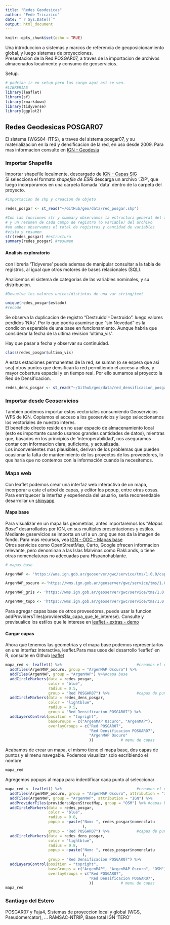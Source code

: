 ```yaml
---
title: "Redes Geodesicas"
author: "Fede Tricarico"
date: "`r Sys.Date()`"
output: html_document
---
```


```r
knitr::opts_chunk$set(echo = TRUE)


```

Una introduccion a sistemas y marcos de referencia de geoposicionamiento global, y luego sistemas de proyecciones.  
Presentacion de la Red POSGAR07, a traves de la importacion de archivos almacenados localmente y consumo de geoservicios. 

Setup.
```r
# podrian ir en setup pero las cargo aqui asi se ven.
#LIBRERIAS
library(leaflet)
library(sf)
library(rmarkdown)
library(tidyverse)
library(ggplot2)
```


## Redes Geodesicas POSGAR07

El sistema {WGS84-ITFS}, a traves del sistema posgar07, y su materializacion en la red y densificacion de la red, en uso desde 2009. Para mas informacion consulte en [IGN - Geodesia](https://www.ign.gob.ar/NuestrasActividades/Geodesia/Introduccion)  


### Importar Shapefile

Importar shapefile localmente, descargado de [IGN - Capas SIG](https://www.ign.gob.ar/NuestrasActividades/InformacionGeoespacial/CapasSIG)  
Si selecciona el formato *shapefile de ESRI* descarga un archivo '.ZIP', que luego incorporamos en una carpeta llamada ´data´ dentro de la carpeta del proyecto.

```r
#importacion de shp y creacion de objeto

redes_posgar <- st_read("~/GitHub/geo/data/red_posgar.shp")

```

```r
#Con las funciones str y summary observamos la estructura general del archivo
# y un resumen de cada campo de registro (o variable) del archivo
#en ambos observamos el total de registros y cantidad de variables
#vista y resumen
str(redes_posgar) #estructura
summary(redes_posgar) #resumen

```

#### Analisis exploratorio

con libreria 'Tidyverse' puede ademas de manipular consultar a la tabla de registros, al igual que otros motores de bases relacionales (SQL).

Analicemos el sistema de categorias de las variables nominales, y su distribucion.

```r
#Devuelve los valores unicos/distintos de una var string/text

unique(redes_posgar$estado)
#recode

```
Se observa la duplicacion de registro "Destruído!=Destruido". luego valores perdidos 'NAs'. Por lo que podria asumirse que "sin Novedad" es la condicion esperable de una base en funcionamiento. Aunque habria que considerar la fecha de la ultima revision 'ultima_vis'.

Hay que pasar a fecha y observar su continuidad.

```r
class(redes_posgar$ultima_vis)
```


A estas estaciones permanentes de la red, se suman (o se espera que asi sea) otros puntos que densifican la red permitiendo el acceso a ellos, y mayor cobertura espacial y en tiempo real. Por ello sumamos al proyecto la Red de Densificacion.  
  
```r
redes_dens_posgar <- st_read("~/Github/geo/data/red_densificacion_posgar.shp")
```

### Importar desde Geoservicios

Tambien podemos importar estos vectoriales consumiendo Geoservicios WFS de IGN. Copiamos el acceso a los geoservicios y luego seleccionamos los vectoriales de nuestro interes.  
El beneficio directo reside en no usar espacio de almacenamiento local (esto es importante cuando usamos grandes cantidades de datos), mientras que, basados en los principios de 'interoperabilidad', nos aseguramos contar con informacion clara, suficiente, y actualizada.  
Los inconvenientes mas plausibles, derivan de los problemas que pueden ocasionar la falta de mantenimiento de los proyectos de los proveedores, lo que haría que no contemos con la información cuando la necesitemos.

### Mapa web

Con leaflet podemos crear una interfaz web interactiva de un mapa, incorporar a este el arbol de capas, y editor los popup, entre otras cosas. Para enrriquecer la interfaz y experiencia del usuario, seria recomendable desarrollar un [shinyapp](https://shiny.posit.co/)  

#### Mapa base

Para visualizar en un mapa las geometrias, antes importaremos los "*Mapas Base*" desarrollados por IGN, en sus multiples presentaciones y estilos. Mediante geservicios se importa un url a un .png que nos da la imagen de fondo. Para mas recursos, vea [IGN - OGC - Mapas base](https://www.ign.gob.ar/NuestrasActividades/InformacionGeoespacial/ServiciosOGC)  
Otros servicios como OpenStreetMap, Carto, Google ofrecen informacion relevante, pero denominan a las Islas Malvinas como FlakLands, o tiene otras nomenclaturas no adecuadas para Hispanohablante. 

```r

# mapas base

ArgenMAP <- 'https://wms.ign.gob.ar/geoserver/gwc/service/tms/1.0.0/capabaseargenmap@EPSG%3A3857@png/{z}/{x}/{-y}.png'

ArgenMAP_oscuro <-'https://wms.ign.gob.ar/geoserver/gwc/service/tms/1.0.0/argenmap_oscuro@EPSG%3A3857@png/{z}/{x}/{-y}.png'

ArgenMAP_gris <- 'https://wms.ign.gob.ar/geoserver/gwc/service/tms/1.0.0/mapabase_gris@EPSG%3A3857@png/{z}/{x}/{-y}.png'

ArgenMAP_topo <- 'https://wms.ign.gob.ar/geoserver/gwc/service/tms/1.0.0/mapabase_topo@EPSG%3A3857@png/{z}/{x}/{-y}.png'


```

Para agregar capas base de otros proveedores, puede usar la funcion addProvidersTiles(providers$la_capa_que_le_interese). Consulte y previsualice los estilos que le interese en [leaflet - extras - demo](https://leaflet-extras.github.io/leaflet-providers/preview/)  

#### Cargar capas

Ahora que tenemos las geometrias y el mapa base podemos representarlos en una interfaz interactiva, leaflet.Para mas usos del desarrollo 'leaflet' en R, consulte en Github [leaflet](https://rstudio.github.io/leaflet/articles/leaflet.html)  

```r

mapa_red <- leaflet() %>%                                 #creamos el objeto
  addTiles(ArgenMAP_oscuro, group = "ArgenMAP Oscuro") %>%
  addTiles(ArgenMAP, group = "ArgenMAP") %>%#capa base
  addCircleMarkers(data = redes_posgar,
                   color = "blue",
                   radius = 0.5, 
                   group = "Red POSGAR07") %>%            #capas de puntos
  addCircleMarkers(data = redes_dens_posgar,
                   color = "lightblue",
                   radius = 0.5,
                   group = "Red Densificacion POSGAR07") %>% 
  addLayersControl(position = "topright", 
                   baseGroups = c("ArgenMAP Oscuro", "ArgenMAP"),
                   overlayGroups = c("Red POSGAR07", 
                                     "Red Densificacion POSGAR07",
                                     "ArgenMAP Oscuro"
                                     ))            # menu de capas
```

Acabamos de crear un mapa, el mismo tiene el mapa base, dos capas de puntos y el menu navegable. Podemos visualizar solo escribiendo el nombre  

```r
mapa_red
```
Agregemos popups al mapa para indentificar cada punto al seleccionar

```r

mapa_red <- leaflet() %>%                                 #creamos el objeto
  addTiles(ArgenMAP_oscuro, group = "ArgenMAP Oscuro", attribution = "IGN") %>%
  addTiles(ArgenMAP, group = "ArgenMAP", attribution = "IGN") %>%
  addProviderTiles(providers$OpenStreetMap, group = "OSM") %>% #capas base
  addCircleMarkers(data = redes_posgar,
                   color = "blue",
                   radius = 0.8, 
                   popup = ~paste("Nom: ", redes_posgar$nomenclatu
                                  ),
                   group = "Red POSGAR07") %>%            #capas de puntos
  addCircleMarkers(data = redes_dens_posgar,
                   color = "lightblue",
                   radius = 0.8,
                   popup = ~paste("Nom: ", redes_posgar$nomenclatu
                                  ),
                   group = "Red Densificacion POSGAR07") %>% 
  addLayersControl(position = "topright", 
                   baseGroups = c("ArgenMAP", "ArgenMAP Oscuro", "OSM"),
                   overlayGroups = c("Red POSGAR07", 
                                     "Red Densificacion POSGAR07",
                                     ))            # menu de capas
mapa_red
```



### Santiago del Estero

POSGAR07 y Faja4, Sistemas de proyeccion local y global (WGS, Pseudomercator), ...  RAMSAC-NTRIP, Base total IGN 'TERO' 

